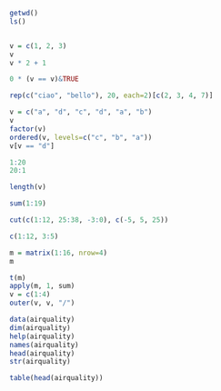 

```r

getwd()
ls()


v = c(1, 2, 3)
v
v * 2 + 1

0 * (v == v)&TRUE

rep(c("ciao", "bello"), 20, each=2)[c(2, 3, 4, 7)]

v = c("a", "d", "c", "d", "a", "b")
v
factor(v)
ordered(v, levels=c("c", "b", "a"))
v[v == "d"]

1:20
20:1

length(v)

sum(1:19)

cut(c(1:12, 25:38, -3:0), c(-5, 5, 25))

c(1:12, 3:5)

m = matrix(1:16, nrow=4)
m

t(m)
apply(m, 1, sum)
v = c(1:4)
outer(v, v, "/")

data(airquality)
dim(airquality)
help(airquality)
names(airquality)
head(airquality)
str(airquality)

table(head(airquality))





```

